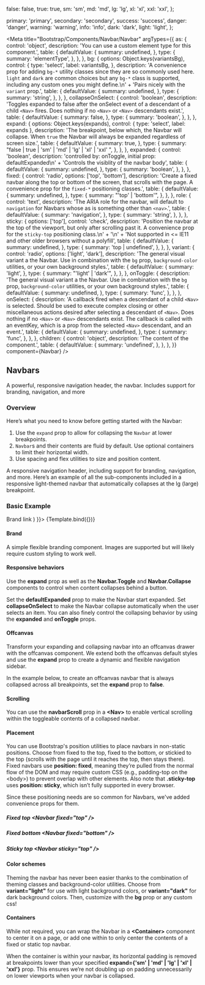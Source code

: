 

  false: false,
  true: true,
  sm: 'sm',
  md: 'md',
  lg: 'lg',
  xl: 'xl',
  xxl: 'xxl',
};

  primary: 'primary',
  secondary: 'secondary',
  success: 'success',
  danger: 'danger',
  warning: 'warning',
  info: 'info',
  dark: 'dark',
  light: 'light',
};

<Meta
    title="Bootstrap/Components/Navbar/Navbar"
    argTypes={{
      as: {
        control: 'object',
        description: 'You can use a custom element type for this component.',
        table: {
          defaultValue: {
            summary: undefined,
          },
          type: {
            summary: 'elementType',
          },
        },
      },
      bg: {
        options: Object.keys(variantsBg),
        control: {
          type: 'select',
          label: variantsBg,
        },
        description:
          'A convenience prop for adding `bg-*` utility classes since they are so commonly used here. `light` and `dark` are common choices but any `bg-*` class is supported, including any custom ones you might define.\n' +
          'Pairs nicely with the `variant` prop.',
        table: {
          defaultValue: {
            summary: undefined,
          },
          type: {
            summary: 'string',
          },
        },
      },
      collapseOnSelect: {
        control: 'boolean',
        description:
          'Toggles expanded to false after the onSelect event of a descendant of a child `<Nav>` fires. Does nothing if no `<Nav>` or `<Nav>` descendants exist.',
        table: {
          defaultValue: {
            summary: false,
          },
          type: {
            summary: 'boolean',
          },
        },
      },
      expand: {
        options: Object.keys(expands),
        control: { type: 'select', label: expands },
        description:
          'The breakpoint, below which, the Navbar will collapse. When `true` the Navbar will always be expanded regardless of screen size.',
        table: {
          defaultValue: {
            summary: true,
          },
          type: {
            summary: "false | true | 'sm' | 'md' | 'lg' | 'xl' | 'xxl' ",
          },
        },
      },
      expanded: {
        control: 'boolean',
        description:
          'controlled by: onToggle, initial prop: defaultExpanded\n' +
          'Controls the visiblity of the navbar body',
        table: {
          defaultValue: {
            summary: undefined,
          },
          type: {
            summary: 'boolean',
          },
        },
      },
      fixed: {
        control: 'radio',
        options: ['top', 'bottom'],
        description:
          'Create a fixed navbar along the top or bottom of the screen, that scrolls with the page. A convenience prop for the `fixed-*` positioning classes.',
        table: {
          defaultValue: {
            summary: undefined,
          },
          type: {
            summary: "'top' | 'bottom'",
          },
        },
      },
      role: {
        control: 'text',
        description:
          'The ARIA role for the navbar, will default to `navigation` for Navbars whose as is something other than `<nav>`.',
        table: {
          defaultValue: {
            summary: 'navigation',
          },
          type: {
            summary: 'string',
          },
        },
      },
      sticky: {
        options: ['top'],
        control: 'check',
        description:
          'Position the navbar at the top of the viewport, but only after scrolling past it. A convenience prop for the `sticky-top` positioning class.\n' +
          '\n' +
          'Not supported in <= IE11 and other older browsers without a polyfill',
        table: {
          defaultValue: {
            summary: undefined,
          },
          type: {
            summary: 'top | undefined',
          },
        },
      },
      variant: {
        control: 'radio',
        options: ['light', 'dark'],
        description:
          'The general visual variant a the Navbar. Use in combination with the `bg` prop, `background-color` utilities, or your own background styles.',
        table: {
          defaultValue: {
            summary: 'light',
          },
          type: {
            summary: "'light' | 'dark'",
          },
        },
      },
      onToggle: {
        description:
          'The general visual variant a the Navbar. Use in combination with the `bg` prop, `background-color` utilities, or your own background styles.',
        table: {
          defaultValue: {
            summary: undefined,
          },
          type: {
            summary: 'func',
          },
        },
      },
      onSelect: {
        description:
          'A callback fired when a descendant of a child `<Nav>` is selected. Should be used to execute complex closing or other miscellaneous actions desired after selecting a descendant of `<Nav>`. Does nothing if no `<Nav>` or `<Nav>` descendants exist. The callback is called with an eventKey, which is a prop from the selected `<Nav>` descendant, and an event.',
        table: {
          defaultValue: {
            summary: undefined,
          },
          type: {
            summary: 'func',
          },
        },
      },
      children: {
        control: 'object',
        description: 'The content of the component.',
        table: {
          defaultValue: {
            summary: 'undefined',
          },
        },
      },
    }}
    component={Navbar}
/>


## Navbars

A powerful, responsive navigation header, the navbar. Includes support for branding, navigation, and more

### Overview

Here’s what you need to know before getting started with the Navbar:

1. Use the `expand` prop to allow for collapsing the `Navbar` at lower breakpoints.
2. `Navbar`s and their contents are fluid by default. Use optional containers to limit their horizontal width.
3. Use spacing and flex utilities to size and position content.

A responsive navigation header, including support for branding, navigation, and more. Here’s an example of all the sub-components included in a responsive light-themed navbar that automatically collapses at the lg (large) breakpoint.

### Basic Example
<Canvas>
    <Story
        name="Demo"
        args={{
            bg: 'primary',
            as: 'div',
            collapseOnSelect: false,
            expand: true,
            expanded: undefined,
            fixed: undefined,
            role: 'navigation',
            sticky: undefined,
            variant: 'dark',
            children: (
                <Container>
                    <Navbar.Brand href="#home">Brand link</Navbar.Brand>
                </Container>
            )
        }}>
        {Template.bind({})}
    </Story>
</Canvas>

<ArgsTable story="Demo" />

#### Brand

A simple flexible branding component. Images are supported but will likely require custom styling to work well.

<Canvas>
    <Story name="Brand" story={stories.Brand} />
</Canvas>

#### Responsive behaviors

Use the <b>expand</b> prop as well as the <b>Navbar.Toggle</b> and <b>Navbar.Collapse</b> components to control when content collapses behind a button.

Set the <b>defaultExpanded</b> prop to make the Navbar start expanded. Set <b>collapseOnSelect</b> to make the Navbar collapse automatically when the user selects an item. You can also finely control the collapsing behavior by using the <b>expanded</b> and <b>onToggle</b> props.

<Canvas>
    <Story name="ResponsiveBehaviors" story={stories.ResponsiveBehaviors} />
</Canvas>

#### Offcanvas

Transform your expanding and collapsing navbar into an offcanvas drawer with the offcanvas component. We extend both the offcanvas default styles and use the <b>expand</b> prop to create a dynamic and flexible navigation sidebar.

In the example below, to create an offcanvas navbar that is always collapsed across all breakpoints, set the <b>expand</b> prop to <b>false</b>.

<Canvas>
    <Story name="NavbarOffcanvas" story={stories.NavbarOffcanvas} />
</Canvas>

#### Scrolling

You can use the <b>navbarScroll</b> prop in a <b><Nav\></b> to enable vertical scrolling within the toggleable contents of a collapsed navbar.

#### Placement

You can use Bootstrap's position utilities to place navbars in non-static positions. Choose from fixed to the top, fixed to the bottom, or stickied to the top (scrolls with the page until it reaches the top, then stays there). Fixed navbars use <b>position: fixed</b>, meaning they’re pulled from the normal flow of the DOM and may require custom CSS (e.g., padding-top on the <body\>) to prevent overlap with other elements. Also note that <b>.sticky-top</b> uses <b>position: sticky</b>, which isn’t fully supported in every browser.

Since these positioning needs are so common for Navbars, we've added convenience props for them.

##### Fixed top <b><Navbar fixed="top" /\></b>

##### Fixed bottom <b><Navbar fixed="bottom" /\></b>

##### Sticky top <b><Navbar sticky="top" /\></b>

#### Color schemes

Theming the navbar has never been easier thanks to the combination of theming classes and background-color utilities. Choose from <b>variant="light"</b> for use with light background colors, or <b>variant="dark"</b> for dark background colors. Then, customize with the <b>bg</b> prop or any custom css!

#### Containers

While not required, you can wrap the Navbar in a <b><Container\></b> component to center it on a page, or add one within to only center the contents of a fixed or static top navbar.

When the container is within your navbar, its horizontal padding is removed at breakpoints lower than your specified <b>expand={'sm' | 'md' | 'lg' | 'xl' | 'xxl'}</b> prop. This ensures we’re not doubling up on padding unnecessarily on lower viewports when your navbar is collapsed.

